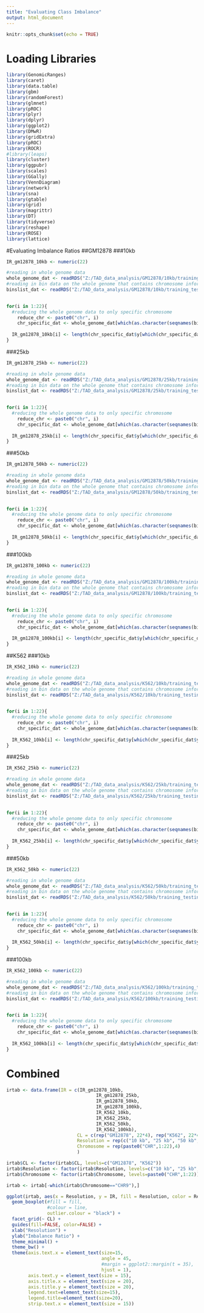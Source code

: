 ```yaml
---
title: "Evaluating Class Imbalance"
output: html_document
---
```


```r
knitr::opts_chunk$set(echo = TRUE)
```

# Loading Libraries

```r
library(GenomicRanges)
library(caret)
library(data.table)
library(gbm)
library(randomForest)
library(glmnet)
library(pROC)
library(plyr)
library(dplyr)
library(ggplot2)
library(DMwR)
library(gridExtra)
library(pROC)
library(ROCR)
#library(leaps)
library(cluster)
library(ggpubr)
library(scales)
library(GGally)
library(VennDiagram)
library(network)
library(sna)
library(gtable)
library(grid)
library(magrittr) 
library(DT)
library(tidyverse)
library(reshape)
library(ROSE)
library(lattice)

```

#Evaluating Imbalance Ratios
##GM12878
###10kb

```r
IR_gm12878_10kb <- numeric(22)

#reading in whole genome data
whole_genome_dat <- readRDS("Z:/TAD_data_analysis/GM12878/10kb/training_testing/gm12878_10kb.rds")
#reading in bin data on the whole genome that contains chromosome information
binslist_dat <- readRDS("Z:/TAD_data_analysis/GM12878/10kb/training_testing/binslist10.rds")
  

for(i in 1:22){
  #reducing the whole genome data to only specific chromosome
	reduce_chr <- paste0("chr", i)
	chr_specific_dat <- whole_genome_dat[which(as.character(seqnames(binslist_dat))==reduce_chr),]
	
  IR_gm12878_10kb[i] <- length(chr_specific_dat$y[which(chr_specific_dat$y=="Yes")])/length(chr_specific_dat$y[which(chr_specific_dat$y=="No")])
}


```		

###25kb

```r
IR_gm12878_25kb <- numeric(22)

#reading in whole genome data
whole_genome_dat <- readRDS("Z:/TAD_data_analysis/GM12878/25kb/training_testing/gm12878_25kb.rds")
#reading in bin data on the whole genome that contains chromosome information
binslist_dat <- readRDS("Z:/TAD_data_analysis/GM12878/25kb/training_testing/binslist25.rds")
  

for(i in 1:22){
  #reducing the whole genome data to only specific chromosome
	reduce_chr <- paste0("chr", i)
	chr_specific_dat <- whole_genome_dat[which(as.character(seqnames(binslist_dat))==reduce_chr),]
	
  IR_gm12878_25kb[i] <- length(chr_specific_dat$y[which(chr_specific_dat$y=="Yes")])/length(chr_specific_dat$y[which(chr_specific_dat$y=="No")])
}


```		

###50kb

```r
IR_gm12878_50kb <- numeric(22)

#reading in whole genome data
whole_genome_dat <- readRDS("Z:/TAD_data_analysis/GM12878/50kb/training_testing/gm12878_50kb.rds")
#reading in bin data on the whole genome that contains chromosome information
binslist_dat <- readRDS("Z:/TAD_data_analysis/GM12878/50kb/training_testing/binslist50.rds")
  

for(i in 1:22){
  #reducing the whole genome data to only specific chromosome
	reduce_chr <- paste0("chr", i)
	chr_specific_dat <- whole_genome_dat[which(as.character(seqnames(binslist_dat))==reduce_chr),]
	
  IR_gm12878_50kb[i] <- length(chr_specific_dat$y[which(chr_specific_dat$y=="Yes")])/length(chr_specific_dat$y[which(chr_specific_dat$y=="No")])
}


```		

###100kb

```r
IR_gm12878_100kb <- numeric(22)

#reading in whole genome data
whole_genome_dat <- readRDS("Z:/TAD_data_analysis/GM12878/100kb/training_testing/gm12878_100kb.rds")
#reading in bin data on the whole genome that contains chromosome information
binslist_dat <- readRDS("Z:/TAD_data_analysis/GM12878/100kb/training_testing/binslist100.rds")
  

for(i in 1:22){
  #reducing the whole genome data to only specific chromosome
	reduce_chr <- paste0("chr", i)
	chr_specific_dat <- whole_genome_dat[which(as.character(seqnames(binslist_dat))==reduce_chr),]
	
  IR_gm12878_100kb[i] <- length(chr_specific_dat$y[which(chr_specific_dat$y=="Yes")])/length(chr_specific_dat$y[which(chr_specific_dat$y=="No")])
}


```		
	

##K562
###10kb

```r
IR_K562_10kb <- numeric(22)

#reading in whole genome data
whole_genome_dat <- readRDS("Z:/TAD_data_analysis/K562/10kb/training_testing/K562_10kb.rds")
#reading in bin data on the whole genome that contains chromosome information
binslist_dat <- readRDS("Z:/TAD_data_analysis/K562/10kb/training_testing/binslist10.rds")
  

for(i in 1:22){
  #reducing the whole genome data to only specific chromosome
	reduce_chr <- paste0("chr", i)
	chr_specific_dat <- whole_genome_dat[which(as.character(seqnames(binslist_dat))==reduce_chr),]
	
  IR_K562_10kb[i] <- length(chr_specific_dat$y[which(chr_specific_dat$y=="Yes")])/length(chr_specific_dat$y[which(chr_specific_dat$y=="No")])
}


```		

###25kb

```r
IR_K562_25kb <- numeric(22)

#reading in whole genome data
whole_genome_dat <- readRDS("Z:/TAD_data_analysis/K562/25kb/training_testing/K562_25kb.rds")
#reading in bin data on the whole genome that contains chromosome information
binslist_dat <- readRDS("Z:/TAD_data_analysis/K562/25kb/training_testing/binslist25.rds")
  

for(i in 1:22){
  #reducing the whole genome data to only specific chromosome
	reduce_chr <- paste0("chr", i)
	chr_specific_dat <- whole_genome_dat[which(as.character(seqnames(binslist_dat))==reduce_chr),]
	
  IR_K562_25kb[i] <- length(chr_specific_dat$y[which(chr_specific_dat$y=="Yes")])/length(chr_specific_dat$y[which(chr_specific_dat$y=="No")])
}


```		

###50kb

```r
IR_K562_50kb <- numeric(22)

#reading in whole genome data
whole_genome_dat <- readRDS("Z:/TAD_data_analysis/K562/50kb/training_testing/K562_50kb.rds")
#reading in bin data on the whole genome that contains chromosome information
binslist_dat <- readRDS("Z:/TAD_data_analysis/K562/50kb/training_testing/binslist50.rds")
  

for(i in 1:22){
  #reducing the whole genome data to only specific chromosome
	reduce_chr <- paste0("chr", i)
	chr_specific_dat <- whole_genome_dat[which(as.character(seqnames(binslist_dat))==reduce_chr),]
	
  IR_K562_50kb[i] <- length(chr_specific_dat$y[which(chr_specific_dat$y=="Yes")])/length(chr_specific_dat$y[which(chr_specific_dat$y=="No")])
}


```		

###100kb

```r
IR_K562_100kb <- numeric(22)

#reading in whole genome data
whole_genome_dat <- readRDS("Z:/TAD_data_analysis/K562/100kb/training_testing/K562_100kb.rds")
#reading in bin data on the whole genome that contains chromosome information
binslist_dat <- readRDS("Z:/TAD_data_analysis/K562/100kb/training_testing/binslist100.rds")
  

for(i in 1:22){
  #reducing the whole genome data to only specific chromosome
	reduce_chr <- paste0("chr", i)
	chr_specific_dat <- whole_genome_dat[which(as.character(seqnames(binslist_dat))==reduce_chr),]
	
  IR_K562_100kb[i] <- length(chr_specific_dat$y[which(chr_specific_dat$y=="Yes")])/length(chr_specific_dat$y[which(chr_specific_dat$y=="No")])
}


```		
	
# Combined

```r
irtab <- data.frame(IR = c(IR_gm12878_10kb,
                                 IR_gm12878_25kb,
                                 IR_gm12878_50kb,
                                 IR_gm12878_100kb,
                                 IR_K562_10kb,
                                 IR_K562_25kb,
                                 IR_K562_50kb,
                                 IR_K562_100kb),
                          CL = c(rep("GM12878", 22*4), rep("K562", 22*4)),
                          Resolution = rep(c("10 kb", "25 kb", "50 kb", "100 kb"), 2),
                          Chromosome = rep(paste0("CHR",1:22),4)
                          )

irtab$CL <- factor(irtab$CL, levels=c("GM12878", "K562"))
irtab$Resolution <- factor(irtab$Resolution, levels=c("10 kb", "25 kb", "50 kb", "100 kb"))
irtab$Chromosome <- factor(irtab$Chromosome, levels=paste0("CHR",1:22))

irtab <- irtab[-which(irtab$Chromosome=="CHR9"),]

ggplot(irtab, aes(x = Resolution, y = IR, fill = Resolution, color = Resolution)) +
  geom_boxplot(#fill = fill, 
               #colour = line,
               outlier.colour = "black") +
  facet_grid(~ CL) +
  guides(fill=FALSE, color=FALSE) +
  xlab("Resolution") +
  ylab("Imbalance Ratio") +
  theme_minimal() +
  theme_bw() +
  theme(axis.text.x = element_text(size=15,
                                   angle = 45, 
                                   #margin = ggplot2::margin(t = 35),
                                   hjust = 1),
        axis.text.y = element_text(size = 15),
        axis.title.x = element_text(size = 20),
        axis.title.y = element_text(size = 20),
        legend.text=element_text(size=15),
        legend.title=element_text(size=20),
        strip.text.x = element_text(size = 15))
  
  
```

